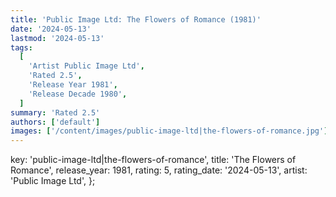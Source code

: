 ```yaml
---
title: 'Public Image Ltd: The Flowers of Romance (1981)'
date: '2024-05-13'
lastmod: '2024-05-13'
tags:
  [
    'Artist Public Image Ltd',
    'Rated 2.5',
    'Release Year 1981',
    'Release Decade 1980',
  ]
summary: 'Rated 2.5'
authors: ['default']
images: ['/content/images/public-image-ltd|the-flowers-of-romance.jpg']
---
```


  key: 'public-image-ltd|the-flowers-of-romance',
  title: 'The Flowers of Romance',
  release_year: 1981,
  rating: 5,
  rating_date: '2024-05-13',
  artist: 'Public Image Ltd',
};

<MusicRating data={data} />
